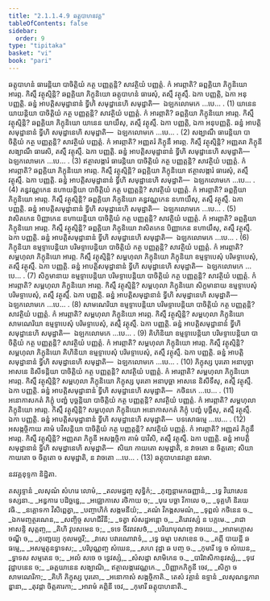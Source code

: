 ```yaml
---
title: "2.1.1.4.9 ឆត្តុបាហនវគ្គ"
tableOfContents: false
sidebar:
  order: 9
type: "tipitaka"
basket: "vi"
book: "pari"
---
```



<DynamicBreadcrumb />

<Division number="226" book="pari">

<Paragraph number="809" book="pari">
ឆត្តុបាហនំ ធារេន្តិយា បាចិត្តិយំ កត្ថ បញ្ញត្តន្តិ? សាវត្ថិយំ បញ្ញត្តំ. កំ អារព្ភាតិ? ឆព្ពគ្គិយា ភិក្ខុនិយោ អារព្ភ. កិស្មឹ វត្ថុស្មិន្តិ? ឆព្ពគ្គិយា ភិក្ខុនិយោ ឆត្តុបាហនំ ធារេសុំ, តស្មឹ វត្ថុស្មឹ. ឯកា បញ្ញត្តិ, ឯកា អនុបញ្ញត្តិ. ឆន្នំ អាបត្តិសមុដ្ឋានានំ ទ្វីហិ សមុដ្ឋានេហិ សមុដ្ឋាតិ—  ឯឡកលោមកេ …បេ… . (1)
</Paragraph>

<Paragraph number="810" book="pari">
យានេន យាយន្តិយា បាចិត្តិយំ កត្ថ បញ្ញត្តន្តិ? សាវត្ថិយំ បញ្ញត្តំ. កំ អារព្ភាតិ? ឆព្ពគ្គិយា ភិក្ខុនិយោ អារព្ភ. កិស្មឹ វត្ថុស្មិន្តិ? ឆព្ពគ្គិយា ភិក្ខុនិយោ យានេន យាយឹសុ, តស្មឹ វត្ថុស្មឹ. ឯកា បញ្ញត្តិ, ឯកា អនុបញ្ញត្តិ. ឆន្នំ អាបត្តិសមុដ្ឋានានំ ទ្វីហិ សមុដ្ឋានេហិ សមុដ្ឋាតិ—  ឯឡកលោមកេ …បេ… . (2)
</Paragraph>

<Paragraph number="811" book="pari">
សង្ឃាណឹ ធារេន្តិយា បាចិត្តិយំ កត្ថ បញ្ញត្តន្តិ? សាវត្ថិយំ បញ្ញត្តំ. កំ អារព្ភាតិ? អញ្ញតរំ ភិក្ខុនឹ អារព្ភ. កិស្មឹ វត្ថុស្មិន្តិ? អញ្ញតរា ភិក្ខុនី សង្ឃាណឹ ធារេសិ, តស្មឹ វត្ថុស្មឹ. ឯកា បញ្ញត្តិ. ឆន្នំ អាបត្តិសមុដ្ឋានានំ ទ្វីហិ សមុដ្ឋានេហិ សមុដ្ឋាតិ—  ឯឡកលោមកេ …បេ… . (3)
</Paragraph>

<Paragraph number="812" book="pari">
ឥត្ថាលង្ការំ ធារេន្តិយា បាចិត្តិយំ កត្ថ បញ្ញត្តន្តិ? សាវត្ថិយំ បញ្ញត្តំ. កំ អារព្ភាតិ? ឆព្ពគ្គិយា ភិក្ខុនិយោ អារព្ភ. កិស្មឹ វត្ថុស្មិន្តិ? ឆព្ពគ្គិយា ភិក្ខុនិយោ ឥត្ថាលង្ការំ ធារេសុំ, តស្មឹ វត្ថុស្មឹ. ឯកា បញ្ញត្តិ. ឆន្នំ អាបត្តិសមុដ្ឋានានំ ទ្វីហិ សមុដ្ឋានេហិ សមុដ្ឋាតិ—  ឯឡកលោមកេ …បេ… . (4)
</Paragraph>

<Paragraph number="813" book="pari">
គន្ធវណ្ណកេន នហាយន្តិយា បាចិត្តិយំ កត្ថ បញ្ញត្តន្តិ? សាវត្ថិយំ បញ្ញត្តំ. កំ អារព្ភាតិ? ឆព្ពគ្គិយា ភិក្ខុនិយោ អារព្ភ. កិស្មឹ វត្ថុស្មិន្តិ? ឆព្ពគ្គិយា ភិក្ខុនិយោ គន្ធវណ្ណកេន នហាយឹសុ, តស្មឹ វត្ថុស្មឹ. ឯកា បញ្ញត្តិ. ឆន្នំ អាបត្តិសមុដ្ឋានានំ ទ្វីហិ សមុដ្ឋានេហិ សមុដ្ឋាតិ—  ឯឡកលោមកេ …បេ… . (5)
</Paragraph>

<Paragraph number="814" book="pari">
វាសិតកេន បិញ្ញាកេន នហាយន្តិយា បាចិត្តិយំ កត្ថ បញ្ញត្តន្តិ? សាវត្ថិយំ បញ្ញត្តំ. កំ អារព្ភាតិ? ឆព្ពគ្គិយា ភិក្ខុនិយោ អារព្ភ. កិស្មឹ វត្ថុស្មិន្តិ? ឆព្ពគ្គិយា ភិក្ខុនិយោ វាសិតកេន បិញ្ញាកេន នហាយឹសុ, តស្មឹ វត្ថុស្មឹ. ឯកា បញ្ញត្តិ. ឆន្នំ អាបត្តិសមុដ្ឋានានំ ទ្វីហិ សមុដ្ឋានេហិ សមុដ្ឋាតិ—  ឯឡកលោមកេ …បេ… . (6)
</Paragraph>

<Paragraph number="815" book="pari">
ភិក្ខុនិយា ឧម្មទ្ទាបេន្តិយា បរិមទ្ទាបេន្តិយា បាចិត្តិយំ កត្ថ បញ្ញត្តន្តិ? សាវត្ថិយំ បញ្ញត្តំ. កំ អារព្ភាតិ? សម្ពហុលា ភិក្ខុនិយោ អារព្ភ. កិស្មឹ វត្ថុស្មិន្តិ? សម្ពហុលា ភិក្ខុនិយោ ភិក្ខុនិយា ឧម្មទ្ទាបេសុំ បរិមទ្ទាបេសុំ, តស្មឹ វត្ថុស្មឹ. ឯកា បញ្ញត្តិ. ឆន្នំ អាបត្តិសមុដ្ឋានានំ ទ្វីហិ សមុដ្ឋានេហិ សមុដ្ឋាតិ—  ឯឡកលោមកេ …បេ… . (7)
</Paragraph>

<Paragraph number="816" book="pari">
សិក្ខមានាយ ឧម្មទ្ទាបេន្តិយា បរិមទ្ទាបេន្តិយា បាចិត្តិយំ កត្ថ បញ្ញត្តន្តិ? សាវត្ថិយំ បញ្ញត្តំ. កំ អារព្ភាតិ? សម្ពហុលា ភិក្ខុនិយោ អារព្ភ. កិស្មឹ វត្ថុស្មិន្តិ? សម្ពហុលា ភិក្ខុនិយោ សិក្ខមានាយ ឧម្មទ្ទាបេសុំ បរិមទ្ទាបេសុំ, តស្មឹ វត្ថុស្មឹ. ឯកា បញ្ញត្តិ. ឆន្នំ អាបត្តិសមុដ្ឋានានំ ទ្វីហិ សមុដ្ឋានេហិ សមុដ្ឋាតិ—  ឯឡកលោមកេ …បេ… . (8)
</Paragraph>

<Paragraph number="817" book="pari">
សាមណេរិយា ឧម្មទ្ទាបេន្តិយា បរិមទ្ទាបេន្តិយា បាចិត្តិយំ កត្ថ បញ្ញត្តន្តិ? សាវត្ថិយំ បញ្ញត្តំ. កំ អារព្ភាតិ? សម្ពហុលា ភិក្ខុនិយោ អារព្ភ. កិស្មឹ វត្ថុស្មិន្តិ? សម្ពហុលា ភិក្ខុនិយោ សាមណេរិយា ឧម្មទ្ទាបេសុំ បរិមទ្ទាបេសុំ, តស្មឹ វត្ថុស្មឹ. ឯកា បញ្ញត្តិ. ឆន្នំ អាបត្តិសមុដ្ឋានានំ ទ្វីហិ សមុដ្ឋានេហិ សមុដ្ឋាតិ—  ឯឡកលោមកេ …បេ… . (9)
</Paragraph>

<Paragraph number="818" book="pari">
គិហិនិយា ឧម្មទ្ទាបេន្តិយា បរិមទ្ទាបេន្តិយា បាចិត្តិយំ កត្ថ បញ្ញត្តន្តិ? សាវត្ថិយំ បញ្ញត្តំ. កំ អារព្ភាតិ? សម្ពហុលា ភិក្ខុនិយោ អារព្ភ. កិស្មឹ វត្ថុស្មិន្តិ? សម្ពហុលា ភិក្ខុនិយោ គិហិនិយា ឧម្មទ្ទាបេសុំ បរិមទ្ទាបេសុំ, តស្មឹ វត្ថុស្មឹ. ឯកា បញ្ញត្តិ. ឆន្នំ អាបត្តិសមុដ្ឋានានំ ទ្វីហិ សមុដ្ឋានេហិ សមុដ្ឋាតិ—  ឯឡកលោមកេ …បេ… . (10)
</Paragraph>

<Paragraph number="819" book="pari">
ភិក្ខុស្ស បុរតោ អនាបុច្ឆា អាសនេ និសីទន្តិយា បាចិត្តិយំ កត្ថ បញ្ញត្តន្តិ? សាវត្ថិយំ បញ្ញត្តំ. កំ អារព្ភាតិ? សម្ពហុលា ភិក្ខុនិយោ អារព្ភ. កិស្មឹ វត្ថុស្មិន្តិ? សម្ពហុលា ភិក្ខុនិយោ ភិក្ខុស្ស បុរតោ អនាបុច្ឆា អាសនេ និសីទឹសុ, តស្មឹ វត្ថុស្មឹ. ឯកា បញ្ញត្តិ. ឆន្នំ អាបត្តិសមុដ្ឋានានំ ទ្វីហិ សមុដ្ឋានេហិ សមុដ្ឋាតិ—  កថិនកេ …បេ… . (11)
</Paragraph>

<Paragraph number="820" book="pari">
អនោកាសកតំ ភិក្ខុំ បញ្ហំ បុច្ឆន្តិយា បាចិត្តិយំ កត្ថ បញ្ញត្តន្តិ? សាវត្ថិយំ បញ្ញត្តំ. កំ អារព្ភាតិ? សម្ពហុលា ភិក្ខុនិយោ អារព្ភ. កិស្មឹ វត្ថុស្មិន្តិ? សម្ពហុលា ភិក្ខុនិយោ អនោកាសកតំ ភិក្ខុំ បញ្ហំ បុច្ឆឹសុ, តស្មឹ វត្ថុស្មឹ. ឯកា បញ្ញត្តិ. ឆន្នំ អាបត្តិសមុដ្ឋានានំ ទ្វីហិ សមុដ្ឋានេហិ សមុដ្ឋាតិ—  បទសោធម្មេ …បេ… . (12)
</Paragraph>

<Paragraph number="821" book="pari">
អសង្កច្ចិកាយ គាមំ បវិសន្តិយា បាចិត្តិយំ កត្ថ បញ្ញត្តន្តិ? សាវត្ថិយំ បញ្ញត្តំ. កំ អារព្ភាតិ? អញ្ញតរំ ភិក្ខុនឹ អារព្ភ. កិស្មឹ វត្ថុស្មិន្តិ? អញ្ញតរា ភិក្ខុនី អសង្កច្ចិកា គាមំ បាវិសិ, តស្មឹ វត្ថុស្មឹ. ឯកា បញ្ញត្តិ. ឆន្នំ អាបត្តិសមុដ្ឋានានំ ទ្វីហិ សមុដ្ឋានេហិ សមុដ្ឋាតិ—  សិយា កាយតោ សមុដ្ឋាតិ, ន វាចតោ ន ចិត្តតោ; សិយា កាយតោ ច ចិត្តតោ ច សមុដ្ឋាតិ, ន វាចតោ …បេ… . (13)

</Paragraph>
</Division>

<Paragraph number="822" type="center" book="pari">
ឆត្តុបាហនវគ្គោ នវមោ.

  
នវវគ្គខុទ្ទកា និដ្ឋិតា.



</Paragraph>

<Paragraph number="823" type="center" book="pari">
តស្សុទ្ទានំ


</Paragraph>

<Paragraph number="824" type="verses" book="pari">
_លសុណំ សំហរេ លោមំ,_  
_តលមដ្ឋញ្ច សុទ្ធិកំ;_  
_ភុញ្ជន្តាមកធញ្ញានំ,_  
_ទ្វេ វិឃាសេន ទស្សនា._  

</Paragraph>

<Paragraph number="825" type="verses" book="pari">
_អន្ធការេ បដិច្ឆន្នេ,_  
_អជ្ឈោកាសេ រថិកាយ ច;_  
_បុរេ បច្ឆា វិកាលេ ច,_  
_ទុគ្គហិ និរយេ វធិ._  

</Paragraph>

<Paragraph number="826" type="verses" book="pari">
_នគ្គោទកា វិសិព្ពេត្វា,_  
_បញ្ចាហិកំ សង្កមនីយំ;_  
_គណំ វិភង្គសមណំ,_  
_ទុព្ពលំ កថិនេន ច._  

</Paragraph>

<Paragraph number="827" type="verses" book="pari">
_ឯកមញ្ចត្ថរណេន,_  
_សញ្ចិច្ច សហជីវិនី;_  
_ទត្វា សំសដ្ឋអន្តោ ច,_  
_តិរោវស្សំ ន បក្កមេ._  

</Paragraph>

<Paragraph number="828" type="verses" book="pari">
_រាជា អាសន្ទិ សុត្តញ្ច,_  
_គិហិ វូបសមេន ច;_  
_ទទេ ចីវរាវសថំ,_  
_បរិយាបុណញ្ច វាចយេ._  

</Paragraph>

<Paragraph number="829" type="verses" book="pari">
_អារាមក្កោសចណ្ឌី ច,_  
_ភុញ្ជេយ្យ កុលមច្ឆរី;_  
_វាសេ បវារណោវាទំ,_  
_ទ្វេ ធម្មា បសាខេន ច._  

</Paragraph>

<Paragraph number="830" type="verses" book="pari">
_គព្ភី បាយន្តី ឆ ធម្មេ,_  
_អសម្មតូនទ្វាទស;_  
_បរិបុណ្ណញ្ច សំឃេន,_  
_សហ វុដ្ឋា ឆ បញ្ច ច._  

</Paragraph>

<Paragraph number="831" type="verses" book="pari">
_កុមារី ទ្វេ ច សំឃេន,_  
_ទ្វាទស សម្មតេន ច;_  
_អលំ សចេ ច ទ្វេវស្សំ,_  
_សំសដ្ឋា សាមិកេន ច._  

</Paragraph>

<Paragraph number="832" type="verses" book="pari">
_បារិវាសិកានុវស្សំ,_  
_ទុវេ វុដ្ឋាបនេន ច;_  
_ឆត្តយានេន សង្ឃាណិ,_  
ឥត្ថាលង្ការវណ្ណកេ._  

</Paragraph>

<Paragraph number="833" type="verses" book="pari">
_បិញ្ញាកភិក្ខុនី ចេវ,_  
_សិក្ខា ច សាមណេរិកា;_  
_គិហិ ភិក្ខុស្ស បុរតោ,_  
_អនោកាសំ សង្កច្ចិកាតិ._  


</Paragraph>

<Paragraph number="834" type="center" book="pari">
តេសំ វគ្គានំ ឧទ្ទានំ


</Paragraph>

<Paragraph number="835" type="verses" book="pari">
_លសុណន្ធការា ន្ហានា,_  
_តុវដ្ដា ចិត្តគារកា;_  
_អារាមំ គព្ភិនី ចេវ,_  
_កុមារី ឆត្តុបាហនាតិ._
</Paragraph>